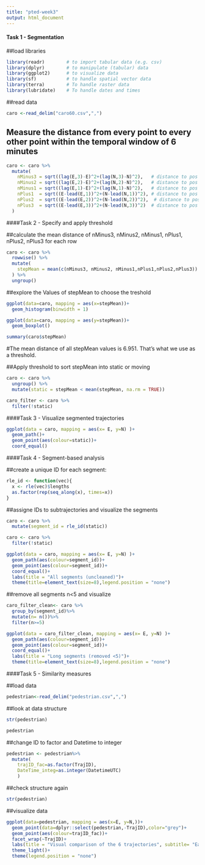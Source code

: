 ```yaml
---
title: "pted-week3"
output: html_document
---
```


#### Task 1 - Segmentation

##load libraries
```r
library(readr)        # to import tabular data (e.g. csv)
library(dplyr)        # to manipulate (tabular) data
library(ggplot2)      # to visualize data
library(sf)           # to handle spatial vector data
library(terra)        # To handle raster data
library(lubridate)    # To handle dates and times
```

##read data
```r
caro <-read_delim("caro60.csv",",")
```
## Measure the distance from every point to every other point within the temporal window of 6 minutes
```r
caro <- caro %>%
  mutate(
    nMinus3 = sqrt((lag(E,3)-E)^2+(lag(N,3)-N)^2),   # distance to pos -3 minutes
    nMinus2 = sqrt((lag(E,2)-E)^2+(lag(N,2)-N)^2),   # distance to pos -2 minutes
    nMinus1 = sqrt((lag(E,1)-E)^2+(lag(N,1)-N)^2),   # distance to pos -1 minutes
    nPlus1  = sqrt((E-lead(E,1))^2+(N-lead(N,1))^2), # distance to pos +1 mintues
    nPlus2  = sqrt((E-lead(E,2))^2+(N-lead(N,2))^2),  # distance to pos +2 minutes
    nPlus3  = sqrt((E-lead(E,3))^2+(N-lead(N,3))^2)  # distance to pos +3 minutes
  )
```

####Task 2 - Specify and apply threshold

##calculate the mean distance of nMinus3, nMinus2, nMinus1, nPlus1, nPlus2, nPlus3 for each row
```r
caro <- caro %>%
  rowwise() %>%
  mutate(
    stepMean = mean(c(nMinus3, nMinus2, nMinus1,nPlus1,nPlus2,nPlus3))
  ) %>%
  ungroup() 
```
##explore the Values of stepMean to choose the treshold 
```r
ggplot(data=caro, mapping = aes(x=stepMean))+
  geom_histogram(binwidth = 1)

ggplot(data=caro, mapping = aes(y=stepMean))+
  geom_boxplot()

summary(caro$stepMean)
```
#The mean distance of all stepMean values is  6.951. That's what we use as a threshold.

##Apply threshold to sort stepMean into static or moving
```r
caro <- caro %>% 
  ungroup() %>%
  mutate(static = stepMean < mean(stepMean, na.rm = TRUE))

caro_filter <- caro %>%
  filter(!static)
```
####Task 3 - Visualize segmented trajectories
```r
ggplot(data = caro, mapping = aes(x= E, y=N) )+
  geom_path()+
  geom_point(aes(colour=static))+
  coord_equal()
```
####Task 4 - Segment-based analysis

##create a unique ID for each segment:
```r
rle_id <- function(vec){
  x <- rle(vec)$lengths
  as.factor(rep(seq_along(x), times=x))
}
```
##assigne IDs to subtrajectories and visualize the segments
```r
caro <- caro %>%
  mutate(segment_id = rle_id(static))

caro <- caro %>%
  filter(!static)

ggplot(data = caro, mapping = aes(x= E, y=N) )+
  geom_path(aes(colour=segment_id))+
  geom_point(aes(colour=segment_id))+
  coord_equal()+
  labs(title = "All segments (uncleaned)")+
  theme(title=element_text(size=8),legend.position = "none")
```
##remove all segments n<5 and visualize
```r
caro_filter_clean<- caro %>%
  group_by(segment_id)%>%
  mutate(n= n())%>%
  filter(n>=5)

ggplot(data = caro_filter_clean, mapping = aes(x= E, y=N) )+
  geom_path(aes(colour=segment_id))+
  geom_point(aes(colour=segment_id))+
  coord_equal()+
  labs(title = "Long segments (removed <5)")+
  theme(title=element_text(size=8),legend.position = "none")
```
####Task 5 - Similarity measures

##load data
```r
pedestrian<-read_delim("pedestrian.csv",",")
```

##look at data structure
```r
str(pedestrian)

pedestrian
```
##change ID to factor and Datetime to integer
```r
pedestrian <- pedestrian%>%
  mutate(
    trajID_fac=as.factor(TrajID), 
    DateTime_integ=as.integer(DatetimeUTC)
    )
```
##check structure again
```r
str(pedestrian)
```
##visualize data
```r
ggplot(data=pedestrian, mapping = aes(x=E, y=N,))+
  geom_point(data=dplyr::select(pedestrian,-TrajID),color="grey")+
  geom_point(aes(colour=trajID_fac))+
  facet_wrap(~TrajID)+
  labs(title = "Visual comparison of the 6 trajectories", subtitle= "Each subplot highlights a trajectory")+
  theme_light()+
  theme(legend.position = "none")
```
